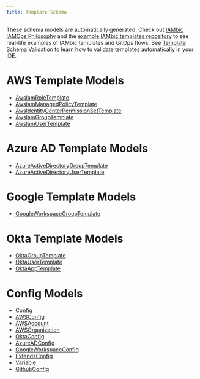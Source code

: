 ```yaml
---
title: Template Schema
---
```


These schema models are automatically generated. Check out
[IAMbic IAMOps Philosophy](/reference/iamops_philosophy) and the
[example IAMbic templates repository](https://github.com/noqdev/iambic-templates-examples) to see real-life
examples of IAMbic templates and GitOps flows. See [Template Schema Validation](/reference/template_validation_ide)
to learn how to validate templates automatically in your IDE.


# AWS Template Models
* [AwsIamRoleTemplate](./aws_iam_role_template.mdx)
* [AwsIamManagedPolicyTemplate](./aws_iam_managed_policy_template.mdx)
* [AwsIdentityCenterPermissionSetTemplate](./aws_identity_center_permission_set_template.mdx)
* [AwsIamGroupTemplate](./aws_iam_group_template.mdx)
* [AwsIamUserTemplate](./aws_iam_user_template.mdx)

# Azure AD Template Models
* [AzureActiveDirectoryGroupTemplate](./azure_active_directory_group_template.mdx)
* [AzureActiveDirectoryUserTemplate](./azure_active_directory_user_template.mdx)

# Google Template Models
* [GoogleWorkspaceGroupTemplate](./google_workspace_group_template.mdx)

# Okta Template Models
* [OktaGroupTemplate](./okta_group_template.mdx)
* [OktaUserTemplate](./okta_user_template.mdx)
* [OktaAppTemplate](./okta_app_template.mdx)

# Config Models
* [Config](./config.mdx)
* [AWSConfig](./awsconfig.mdx)
* [AWSAccount](./awsaccount.mdx)
* [AWSOrganization](./awsorganization.mdx)
* [OktaConfig](./okta_config.mdx)
* [AzureADConfig](./azure_adconfig.mdx)
* [GoogleWorkspaceConfig](./google_workspace_config.mdx)
* [ExtendsConfig](./extends_config.mdx)
* [Variable](./variable.mdx)
* [GithubConfig](./github_config.mdx)
